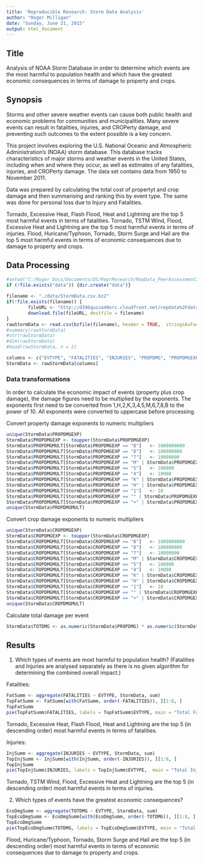 ```yaml
---
title: 'Reproducible Research: Storm Data Analysis'
author: "Roger Milligan"
date: "Sunday, June 21, 2015"
output: html_document
---
```

## Title  
Analysis of NOAA Storm Database in order to determine which events are the most harmful to population health and which have the greatest economic consequences in terms of damage to property and crops.

## Synopsis

Storms and other severe weather events can cause both public health and economic problems for communities and municipalities. Many severe events can result in fatalities, injuries, and CROPerty damage, and preventing such outcomes to the extent possible is a key concern.

This project involves exploring the U.S. National Oceanic and Atmospheric Administration's (NOAA) storm database. This database tracks characteristics of major storms and weather events in the United States, including when and where they occur, as well as estimates of any fatalities, injuries, and CROPerty damage.  The data set contains data from 1950 to November 2011.

Data was prepared by calculating the total cost of propertyt and crop damage and then summarising and ranking this by event type.  The same was done for personal loss due to Injury and Fatalities.  

Tornado, Excessive Heat, Flash Flood, Heat and Lightning are the top 5 most harmful events in terms of fatalities.
Tornado, TSTM Wind, Flood, Excessive Heat and Lightning are the top 5 most harmful events in terms of injuries.
Flood, Huricane/Typhoon, Tornado, Storm Surge and Hail are the top 5 most harmful events in terms of economic consequences due to damage to property and crops.


## Data Processing

```r
#setwd("C:/Roger Docs/Documents/DS/ReprResearch/RepData_PeerAssessment2")
if (!file.exists("data")) {dir.create("data")}
          
filename <- "./data/StormData.csv.bz2"
if(!file.exists(filename)) {
        fileURL <- "http://d396qusza40orc.cloudfront.net/repdata%2Fdata%2FStormData.csv.bz2"
        download.file(fileURL, destfile = filename)
}
rawStormData <- read.csv(bzfile(filename), header = TRUE,  stringsAsFactors = FALSE)
#summary(rawStormData)
#str(rawStormData)
#dim(rawStormData)
#head(rawStormData, n = 2)
```

```r
columns <- c("EVTYPE", "FATALITIES", "INJURIES", "PROPDMG", "PROPDMGEXP", "CROPDMG", "CROPDMGEXP")
StormData <- rawStormData[columns]
```

### Data transformations
In order to calculate the economic impact of events (property plus crop damage), the damage figures need to be multiplied by the exponents.  The exponents first need to be converted from 1,H,2,K,3,4,5,M,6,7,8,B to the power of 10. All exponents were converted to uppercase before processing.

Convert property damage exponents to numeric multipliers
```r
unique(StormData$PROPDMGEXP)
StormData$PROPDMGEXP <- toupper(StormData$PROPDMGEXP)
StormData$PROPDMGMULT[StormData$PROPDMGEXP == "B"]   <- 1000000000
StormData$PROPDMGMULT[StormData$PROPDMGEXP == "8"]   <- 100000000
StormData$PROPDMGMULT[StormData$PROPDMGEXP == "7"]   <- 10000000
StormData$PROPDMGMULT[StormData$PROPDMGEXP == "M" | StormData$PROPDMGEXP == "6"] <- 1000000
StormData$PROPDMGMULT[StormData$PROPDMGEXP == "5"]   <- 100000
StormData$PROPDMGMULT[StormData$PROPDMGEXP == "4"]   <- 10000
StormData$PROPDMGMULT[StormData$PROPDMGEXP == "K" | StormData$PROPDMGEXP == "3"] <- 1000
StormData$PROPDMGMULT[StormData$PROPDMGEXP == "H" | StormData$PROPDMGEXP == "2"] <- 100
StormData$PROPDMGMULT[StormData$PROPDMGEXP == "1"]   <- 10
StormData$PROPDMGMULT[StormData$PROPDMGEXP == "" | StormData$PROPDMGEXP == "0"] <- 1
StormData$PROPDMGMULT[StormData$PROPDMGEXP == "+" | StormData$PROPDMGEXP == "-" | StormData$PROPDMGEXP == "?"] <- 0
unique(StormData$PROPDMGMULT)
```

Convert crop damage exponents to numeric multipliers
```r
unique(StormData$CROPDMGEXP)
StormData$CROPDMGEXP <- toupper(StormData$CROPDMGEXP)
StormData$CROPDMGMULT[StormData$CROPDMGEXP == "B"]   <- 1000000000
StormData$CROPDMGMULT[StormData$CROPDMGEXP == "8"]   <- 100000000
StormData$CROPDMGMULT[StormData$CROPDMGEXP == "7"]   <- 10000000
StormData$CROPDMGMULT[StormData$CROPDMGEXP == "M" | StormData$CROPDMGEXP == "6"] <- 1000000
StormData$CROPDMGMULT[StormData$CROPDMGEXP == "5"]   <- 100000
StormData$CROPDMGMULT[StormData$CROPDMGEXP == "4"]   <- 10000
StormData$CROPDMGMULT[StormData$CROPDMGEXP == "K" | StormData$CROPDMGEXP == "3"] <- 1000
StormData$CROPDMGMULT[StormData$CROPDMGEXP == "H" | StormData$CROPDMGEXP == "2"] <- 100
StormData$CROPDMGMULT[StormData$CROPDMGEXP == "1"]   <- 10
StormData$CROPDMGMULT[StormData$CROPDMGEXP == "" | StormData$CROPDMGEXP == "0"] <- 1
StormData$CROPDMGMULT[StormData$CROPDMGEXP == "+" | StormData$CROPDMGEXP == "-" | StormData$CROPDMGEXP == "?"] <- 0
unique(StormData$CROPDMGMULT)
```

Calculate total damage per event
```r
StormData$TOTDMG <- as.numeric(StormData$PROPDMG) * as.numeric(StormData$PROPDMGMULT) + as.numeric(StormData$CROPDMG) * as.numeric(StormData$CROPDMGMULT)
```

## Results

1. Which types of events are most harmful to population health?
(Fatalities and Injuries are analysed separately as there is no given algorithm for determining the combined overall impact.)

Fatalities:
```r
FatSumm <- aggregate(FATALITIES ~ EVTYPE, StormData, sum)
TopFatSumm <- FatSumm[with(FatSumm, order(-FATALITIES)), ][1:8, ]
TopFatSumm
pie(TopFatSumm$FATALITIES, labels = TopFatSumm$EVTYPE, main = "Total Fatalities per Event Type")
```
  
Tornado, Excessive Heat, Flash Flood, Heat and Lightning are the top 5 (in descending order) most harmful events in terms of fatalities.

Injuries:
```r
InjSumm <- aggregate(INJURIES ~ EVTYPE, StormData, sum)
TopInjSumm <- InjSumm[with(InjSumm, order(-INJURIES)), ][1:8, ]
TopInjSumm
pie(TopInjSumm$INJURIES, labels = TopInjSumm$EVTYPE,  main = "Total Injuries per Event Type")
```
  
Tornado, TSTM Wind, Flood, Excessive Heat and Lightning are the top 5 (in descending order) most harmful events in terms of injuries.


2. Which types of events have the greatest economic consequences?
```r
EcoDmgSumm <- aggregate(TOTDMG ~ EVTYPE, StormData, sum)
TopEcoDmgSumm <- EcoDmgSumm[with(EcoDmgSumm, order(-TOTDMG)), ][1:8, ]
TopEcoDmgSumm
pie(TopEcoDmgSumm$TOTDMG, labels = TopEcoDmgSumm$EVTYPE, main = "Total Injuries per Event Type")
```
Flood, Huricane/Typhoon, Tornado, Storm Surge and Hail are the top 5 (in descending order) most harmful events in terms of economic consequences due to damage to property and crops.
